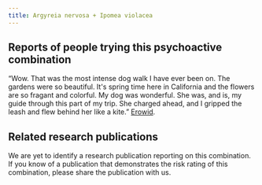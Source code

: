 ---
title: Argyreia nervosa + Ipomea violacea
---
## Reports of people trying this psychoactive combination

“Wow. That was the most intense dog walk I have ever been on. The gardens were so beautiful. It's spring time here in California and the flowers are so fragant and colorful. My dog was wonderful. She was, and is, my guide through this part of my trip. She charged ahead, and I gripped the leash and flew behind her like a kite.” [Erowid](https://erowid.org/experiences/exp.php?ID=23986).

## Related research publications

We are yet to identify a research publication reporting on this combination. If you know of a publication that demonstrates the risk rating of this combination, please share the publication with us.


